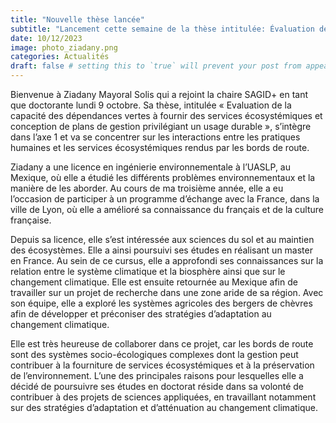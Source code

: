 ```yaml
---
title: "Nouvelle thèse lancée"
subtitle: "Lancement cette semaine de la thèse intitulée: Évaluation des services écosystémiques rendus par les bords de route."
date: 10/12/2023
image: photo_ziadany.png
categories: Actualités
draft: false # setting this to `true` will prevent your post from appearing on your listing page until you're ready!
---
```


Bienvenue à Ziadany Mayoral Solis qui a rejoint la chaire SAGID+ en tant que doctorante lundi 9 octobre.  Sa thèse, intitulée « Evaluation de la capacité des dépendances vertes à fournir des services écosystémiques et conception de plans de gestion privilégiant un usage durable », s’intègre dans l’axe 1 et va se concentrer sur les interactions entre les pratiques humaines et les services écosystémiques rendus par les bords de route.

Ziadany a une licence en ingénierie environnementale à l'UASLP, au Mexique, où elle a étudié les différents problèmes environnementaux et la manière de les aborder. Au cours de ma troisième année, elle a eu l'occasion de participer à un programme d'échange avec la France, dans la ville de Lyon, où elle a amélioré sa connaissance du français et de la culture française.

Depuis sa licence, elle s’est intéressée aux sciences du sol et au maintien des écosystèmes. Elle a ainsi poursuivi ses études en réalisant un master en France. Au sein de ce cursus, elle a approfondi ses connaissances sur la relation entre le système climatique et la biosphère ainsi que sur le changement climatique. Elle est ensuite retournée au Mexique afin de travailler sur un projet de recherche dans une zone aride de sa région. Avec son équipe, elle a exploré les systèmes agricoles des bergers de chèvres afin de développer et préconiser des stratégies d'adaptation au changement climatique.

Elle est très heureuse de collaborer dans ce projet, car les bords de route sont des systèmes socio-écologiques complexes dont la gestion peut contribuer à la fourniture de services écosystémiques et à la préservation de l'environnement. L'une des principales raisons pour lesquelles elle a décidé de poursuivre ses études en doctorat réside dans sa volonté de contribuer à des projets de sciences appliquées, en travaillant notamment sur des stratégies d'adaptation et d'atténuation au changement climatique.

